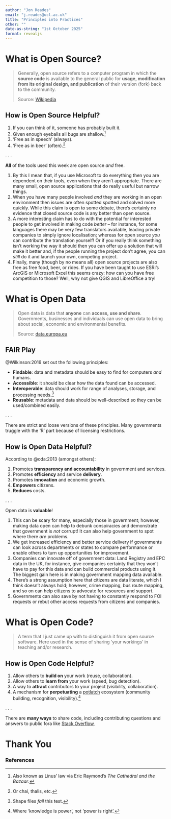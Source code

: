 ```yaml
---
author: "Jon Reades"
email: "j.reades@ucl.ac.uk"
title: "Principles into Practices"
other: ""
date-as-string: "1st October 2025"
format: revealjs
---
```


# **What** is Open Source?

> Generally, open source refers to a computer program in which the **source code** is available to the general public for **usage, modification from its original design, and publication** of their version (fork) back to the community. 
> 
> Source: [Wikipedia](https://en.wikipedia.org/wiki/Open_source)

## **How** is Open Source Helpful?

::: {.incremental}
1. If you can think of it, someone has probably built it.
2. Given enough eyeballs all bugs are shallow.^[Also known as Linus' law via Eric Raymond's *The Cathedral and the Bazaar*.]
3. 'Free as in speech' (always).
4. 'Free as in beer' (often).^[Or chai, thalis, etc.]
:::

. . . 

**All** of the tools used this week are open source *and* free.

::: {.notes}
1. By this I mean that, if you use Microsoft to do everything then you are dependent on their tools, even when they aren't appropriate. There are many small, open source applications that do really useful but narrow things.
2. When you have many people involved *and* they are working in an open environment then issues are often spotted spotted and solved more quickly. While this claim is open to some debate, there's certainly no evidence that closed source code is any better than open source.
3. A more interesting claim has to do with the potential for interested people to get involved in making code *better* -- for instance, for some languages there may be very few translators available, leading private companies to simply ignore localisation; whereas for open source *you* can contribute the translation yourself! Or if you really think something isn't working the way it should then you can offer up a solution that will make it better and, if the people running the project don't agree, you can *still* do it and launch your own, competing project.
4. Finally, many (though by no means all) open source projects are also free as free food, beer, or rides. If you have been taught to use ESRI's ArcGIS or Microsoft Excel this seems crazy: how can you have free competition to those? Well, why not give QGIS and LibreOffice a try!
:::

# **What** is Open Data

> Open data is data that **anyone** can **access, use and share**. Governments, businesses and individuals can use open data to bring about social, economic and environmental benefits.
>
> Source: [data.europa.eu](https://data.europa.eu/elearning/en/module1/#/id/co-01)

## **FAIR** Play

@Wilkinson:2016 set out the following principles:

::: {.incremental}
- **Findable**: data and metadata should be easy to find for computers *and* humans.
- **Accessible**: it should be clear how the data found can be accessed.
- **Interoperable**: data should work for range of analyses, storage, and processing needs.^[Shape files *fail* this test.]
- **Reusable**: metadata and data should be well-described so they can be used/combined easily.
::: 

. . . 

There are strict and loose versions of these principles. Many governments truggle with the 'R' part because of licensing restrictions.

## **How** is Open Data Helpful?

According to @oda:2013 (amongst others):

::: {.incremental}
1. Promotes **transparency and accountability** in government and services.
2. Promotes **efficiency** and service **delivery**.
3. Promotes **innovation** and economic growth.
4. **Empowers** citizens.
5. **Reduces** costs.
:::

. . . 

Open data is **valuable**!

::: {.notes}
1. This can be scary for many, especially those in government; however, making data open can help to debunk conspiracies and demonstrate that government is *not* corrupt! It can also help government to spot where there *are* problems.
2. We get increased efficiency and better service delivery if governments can look across departments or states to compare performance or enable others to turn up opportunities for improvement.
3. Companies can innovate off of government data: Land Registry and EPC data in the UK, for instance, give companies certainty that they won't have to pay for this data and can build commercial products using it. The biggest gain here is in making government mapping data available.
4. There's a strong assumption here that citizens are data literate, which I think doesn't always hold; however, crime mapping, bus route mapping, and so on can help citizens to advocate for resources and support.
5. Governments can also save by not having to constantly respond to FOI requests or rebut other access requests from citizens and companies.
:::

# **What** is Open Code?

> A term that I just came up with to distinguish it from open source software. Here used in the sense of sharing 'your workings' in teaching and/or research.

## **How** is Open Code Helpful?

::: {.incremental}
1. Allow others to **build on** your work (reuse, collaboration).
2. Allow others to **learn from** your work (speed, bug detection).
3. A way to **attract** contributors to your project (visibility, collaboration).
4. A mechanism for **perpetuating** a [potlatch](https://en.wikipedia.org/wiki/Potlatch) ecosystem (community building, recognition, visibility).^[Where 'knowledge is power', not 'power is right'.]
:::

. . . 

There are **many ways** to share code, including contributing questions and answers to public fora like [Stack Overflow](https://stackoverflow.com/questions),

# Thank You {background-image="/img/web/title-slide.png" background-color="#0F0C11" background-opacity="0.2"}

<h3>References</h3>
